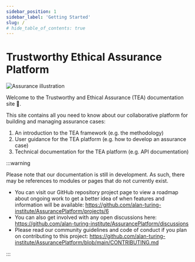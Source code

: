 ```yaml
---
sidebar_position: 1
sidebar_label: 'Getting Started'
slug: /
# hide_table_of_contents: true
---
```



# Trustworthy Ethical Assurance Platform

![Assurance illustration](/img/assurance-alt.jpg "Assurance Illustration")

Welcome to the Trustworthy and Ethical Assurance (TEA) documentation site 👋.

This site contains all you need to know about our collaborative platform for building and managing assurance cases:

1. An introduction to the TEA framework (e.g. the methodology)
2. User guidance for the TEA platform (e.g. how to develop an assurance case)
3. Technical documentation for the TEA platform (e.g. API documentation)

:::warning

Please note that our documentation is still in development. As such, there may be references to modules or pages that do not currently exist.

- You can visit our GitHub repository project page to view a roadmap about ongoing work to get a better idea of when features and information will be available: https://github.com/alan-turing-institute/AssurancePlatform/projects/6
- You can also get involved with any open discussions here: https://github.com/alan-turing-institute/AssurancePlatform/discussions
- Please read our community guidelines and code of conduct if you plan on contributing to this project: https://github.com/alan-turing-institute/AssurancePlatform/blob/main/CONTRIBUTING.md 

:::
